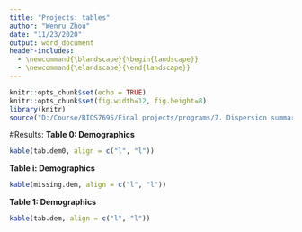 ```yaml
---
title: "Projects: tables"
author: "Wenru Zhou"
date: "11/23/2020"
output: word_document
header-includes:
  - \newcommand{\blandscape}{\begin{landscape}}
  - \newcommand{\elandscape}{\end{landscape}}
---
```


```r
knitr::opts_chunk$set(echo = TRUE)
knitr::opts_chunk$set(fig.width=12, fig.height=8)
library(knitr)
source("D:/Course/BIOS7695/Final projects/programs/7. Dispersion summary.R")
```

#Results:
**Table 0: Demographics**
```r
kable(tab.dem0, align = c("l", "l"))
```

**Table i: Demographics**
```r
kable(missing.dem, align = c("l", "l"))
```

**Table 1: Demographics**
```r
kable(tab.dem, align = c("l", "l"))
```
